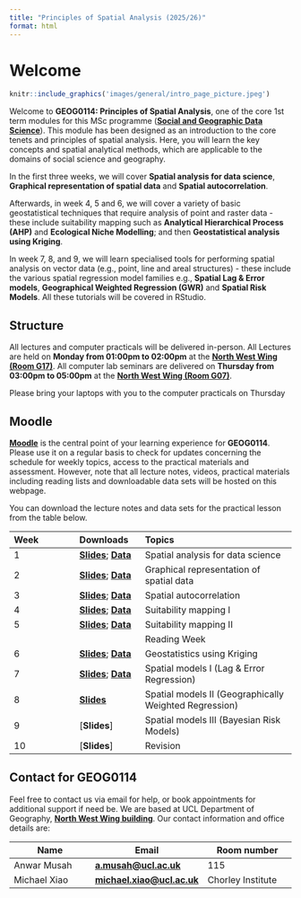 ```yaml
---
title: "Principles of Spatial Analysis (2025/26)"
format: html
---
```


# Welcome {.unnumbered}

```r
knitr::include_graphics('images/general/intro_page_picture.jpeg') 
```

Welcome to **GEOG0114: Principles of Spatial Analysis**, one of the core 1st term modules for this MSc programme ([**Social and Geographic Data Science**](https://www.ucl.ac.uk/prospective-students/graduate/taught-degrees/social-and-geographic-data-science-msc)). This module has been designed as an introduction to the core tenets and principles of spatial analysis. Here, you will learn the key concepts and spatial analytical methods, which are applicable to the domains of social science and geography.

In the first three weeks, we will cover **Spatial analysis for data science**, **Graphical representation of spatial data** and **Spatial autocorrelation**.

Afterwards, in week 4, 5 and 6, we will cover a variety of basic geostatistical techniques that require analysis of point and raster data - these include suitability mapping such as **Analytical Hierarchical Process (AHP)** and **Ecological Niche Modelling**; and then **Geostatistical analysis using Kriging**.

In week 7, 8, and 9, we will learn specialised tools for performing spatial analysis on vector data (e.g., point, line and areal structures) - these include the various spatial regression model families e.g., **Spatial Lag & Error models**, **Geographical Weighted Regression (GWR)** and **Spatial Risk Models**. All these tutorials will be covered in RStudio.

## Structure {.unnumbered}

All lectures and computer practicals will be delivered in-person. All Lectures are held on **Monday from 01:00pm to 02:00pm** at the [**North West Wing (Room G17)**](https://www.ucl.ac.uk/maps/north-west-wing-building). All computer lab seminars are delivered on **Thursday from 03:00pm to 05:00pm** at the [**North West Wing (Room G07)**](https://www.ucl.ac.uk/maps/north-west-wing-building).

:::{.callout-important}
Please bring your laptops with you to the computer practicals on Thursday
:::

## Moodle {.unnumbered}

[**Moodle**](https://moodle.ucl.ac.uk/) is the central point of your learning experience for **GEOG0114**. Please use it on a regular basis to check for updates concerning the schedule for weekly topics, access to the practical materials and assessment. However, note that all lecture notes, videos, practical materials including reading lists and downloadable data sets will be hosted on this webpage.

You can download the lecture notes and data sets for the practical lesson from the table below.

| **Week**        | **Downloads**   | **Topics**                            |
|:----------------|:----------------|:--------------------------------------|
| 1 | [**Slides**](https://shorturl.at/w3lJf);    [**Data**](https://tinyurl.com/nbhd3m5m) | Spatial analysis for data science |
| 2 | [**Slides**](https://tinyurl.com/zb9ea3ks); [**Data**](https://tinyurl.com/3uw7eu8v) | Graphical representation of spatial data |
| 3 | [**Slides**](https://tinyurl.com/mr29ewxb); [**Data**](https://tinyurl.com/363uejkn) | Spatial autocorrelation |
| 4 | [**Slides**](https://tinyurl.com/bzyz27hs); [**Data**](https://tinyurl.com/2vxe3e4j) | Suitability mapping I |
| 5 | [**Slides**](https://tinyurl.com/78ku6ser); [**Data**](https://tinyurl.com/4kue54yv) | Suitability mapping II |
|   |                                                                                      | Reading Week |
| 6 | [**Slides**](https://tinyurl.com/4vwnxwdm); [**Data**](https://tinyurl.com/5n8fkxm)  | Geostatistics using Kriging |
| 7 | [**Slides**](https://tinyurl.com/hhx8rcx9); [**Data**](https://tinyurl.com/3z9eb3zn) | Spatial models I (Lag & Error Regression) |
| 8 | [**Slides**](https://tinyurl.com/yc3rvn76)                                           | Spatial models II (Geographically Weighted Regression)|
| 9 | [**Slides**]                                                                         | Spatial models III (Bayesian Risk Models)|
| 10 | [**Slides**]                                                                        | Revision |


## Contact for GEOG0114 {.unnumbered}

Feel free to contact us via email for help, or book appointments for additional support if need be. We are based at UCL Department of Geography, [**North West Wing building**](https://www.ucl.ac.uk/maps/north-west-wing-building). Our contact information and office details are:

| **Name**              | **Email**               | **Room number**         |
|-----------------------|-------------------------|-------------------------|
| Anwar Musah           | [**a.musah\@ucl.ac.uk**](a.musah@ucl.ac.uk)| 115  |
| Michael Xiao          | [**michael.xiao\@ucl.ac.uk**](michael.xiao@ucl.ac.uk)| Chorley Institute  |